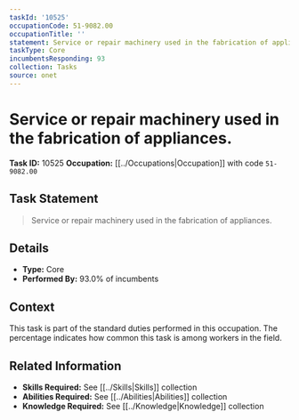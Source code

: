 ```yaml
---
taskId: '10525'
occupationCode: 51-9082.00
occupationTitle: ''
statement: Service or repair machinery used in the fabrication of appliances.
taskType: Core
incumbentsResponding: 93
collection: Tasks
source: onet
---
```

# Service or repair machinery used in the fabrication of appliances.

**Task ID:** 10525
**Occupation:** [[../Occupations|Occupation]] with code `51-9082.00`

## Task Statement

> Service or repair machinery used in the fabrication of appliances.

## Details

- **Type:** Core
- **Performed By:** 93.0% of incumbents

## Context

This task is part of the standard duties performed in this occupation. The percentage indicates how common this task is among workers in the field.

## Related Information

- **Skills Required:** See [[../Skills|Skills]] collection
- **Abilities Required:** See [[../Abilities|Abilities]] collection
- **Knowledge Required:** See [[../Knowledge|Knowledge]] collection
